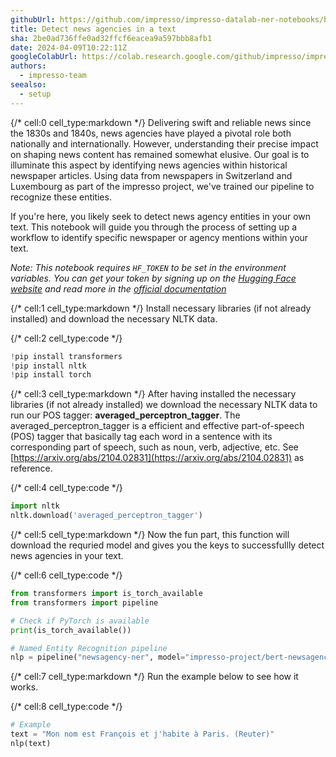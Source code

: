 ```yaml
---
githubUrl: https://github.com/impresso/impresso-datalab-ner-notebooks/blob/main/notebooks/news-agency.ipynb
title: Detect news agencies in a text
sha: 2be0ad736ffe0ad32ffcf6eacea9a597bbb8afb1
date: 2024-04-09T10:22:11Z
googleColabUrl: https://colab.research.google.com/github/impresso/impresso-datalab-ner-notebooks/blob/main/notebooks/news-agency.ipynb
authors:
  - impresso-team
seealso:
  - setup
---
```


{/* cell:0 cell_type:markdown */}
Delivering swift and reliable news since the 1830s and 1840s, news agencies have played a pivotal role both nationally and internationally. However, understanding their precise impact on shaping news content has remained somewhat elusive. Our goal is to illuminate this aspect by identifying news agencies within historical newspaper articles. Using data from newspapers in Switzerland and Luxembourg as part of the impresso project, we've trained our pipeline to recognize these entities.

If you're here, you likely seek to detect news agency entities in your own text. This notebook will guide you through the process of setting up a workflow to identify specific newspaper or agency mentions within your text.

_Note: This notebook requires `HF_TOKEN` to be set in the environment variables. You can get your token by signing up on the [Hugging Face website](https://huggingface.co/join) and read more in the [official documentation](https://huggingface.co/docs/huggingface_hub/v0.20.2/en/quick-start#environment-variable)_

{/* cell:1 cell_type:markdown */}
Install necessary libraries (if not already installed) and
download the necessary NLTK data.

{/* cell:2 cell_type:code */}

```python
!pip install transformers
!pip install nltk
!pip install torch
```

{/* cell:3 cell_type:markdown */}
After having installed the necessary libraries (if not already installed) we download the necessary NLTK data to run our POS tagger: **averaged_perceptron_tagger**.
The averaged_perceptron_tagger is a efficient and effective part-of-speech (POS) tagger that basically tag each word in a sentence with its corresponding part of speech, such as noun, verb, adjective, etc. See [https://arxiv.org/abs/2104.02831](https://arxiv.org/abs/2104.02831) as reference.

{/* cell:4 cell_type:code */}

```python
import nltk
nltk.download('averaged_perceptron_tagger')
```

{/* cell:5 cell_type:markdown */}
Now the fun part, this function will download the requried model and gives you the keys to successfullly detect news agencies in your text.

{/* cell:6 cell_type:code */}

```python
from transformers import is_torch_available
from transformers import pipeline

# Check if PyTorch is available
print(is_torch_available())

# Named Entity Recognition pipeline
nlp = pipeline("newsagency-ner", model="impresso-project/bert-newsagency-ner-fr", trust_remote_code=True)
```

{/* cell:7 cell_type:markdown */}
Run the example below to see how it works.

{/* cell:8 cell_type:code */}

```python
# Example
text = "Mon nom est François et j'habite à Paris. (Reuter)"
nlp(text)
```
